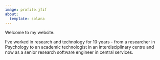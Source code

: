 ```yaml
---
image: profile.jfif
about:
  template: solana
---
```


Welcome to my website.

I've worked in research and technology for 10 years - from a researcher in Psychology to an academic technologist in an interdisciplinary centre and now as a senior research software engineer in central services.